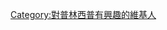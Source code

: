 {{Userbox
  |border-c = #000
  |border-s = 1
  |id-c     = #c1edff
  |id-s     = 12
  |id-fc    = #000
  |info-c   = #c1edff
  |info-s   = 8
  |info-fc  = black
  |id       = [[File:Gavrilo Princip, prison, infobox crop.jpg|50px]]
  |info     = 這個用戶很崇拜'''[[普林西普|塞爾維亞民族英雄]]'''。
}}

[[Category:對普林西普有興趣的維基人]]